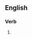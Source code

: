 ==English==

===Verb===
{{head|en|present participle}}

# {{present participle of|checkmate|lang=en|nocat=1}}